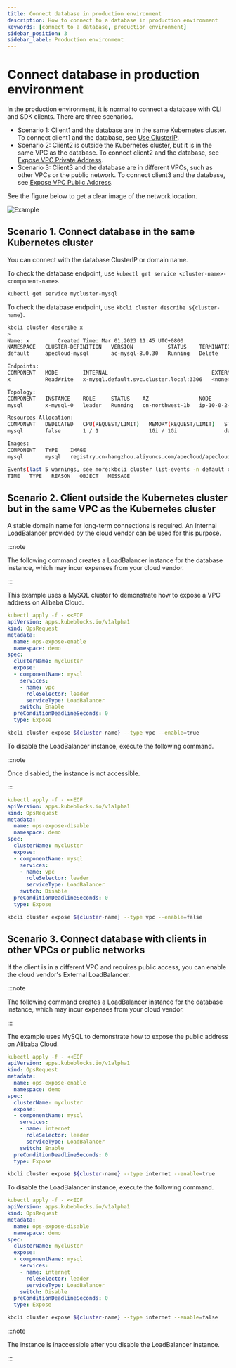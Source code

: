 ```yaml
---
title: Connect database in production environment
description: How to connect to a database in production environment
keywords: [connect to a database, production environment]
sidebar_position: 3
sidebar_label: Production environment
---
```



# Connect database in production environment

In the production environment, it is normal to connect a database with CLI and SDK clients. There are three scenarios.

- Scenario 1: Client1 and the database are in the same Kubernetes cluster. To connect client1 and the database, see [Use ClusterIP](#scenario-1-connect-database-in-the-same-kubernetes-cluster).
- Scenario 2: Client2 is outside the Kubernetes cluster, but it is in the same VPC as the database. To connect client2 and the database, see [Expose VPC Private Address](#scenario-2-client-outside-the-kubernetes-cluster-but-in-the-same-vpc-as-the-kubernetes-cluster).
- Scenario 3: Client3 and the database are in different VPCs, such as other VPCs or the public network. To connect client3 and the database, see [Expose VPC Public Address](#scenario-3-connect-database-with-clients-in-other-vpcs-or-public-networks).

See the figure below to get a clear image of the network location.

![Example](/img/docs/en/connect_database_in_a_production_environment.png)

## Scenario 1. Connect database in the same Kubernetes cluster

You can connect with the database ClusterIP or domain name.

<Tabs>

<TabItem value="kubectl" label="kubectl" default>

To check the database endpoint, use `kubectl get service <cluster-name>-<component-name>`.

```bash
kubectl get service mycluster-mysql
```

</TabItem>

<TabItem value="kbcli" label="kbcli">

To check the database endpoint, use `kbcli cluster describe ${cluster-name}`.

```bash
kbcli cluster describe x
>
Name: x         Created Time: Mar 01,2023 11:45 UTC+0800
NAMESPACE   CLUSTER-DEFINITION   VERSION           STATUS    TERMINATION-POLICY
default     apecloud-mysql       ac-mysql-8.0.30   Running   Delete

Endpoints:
COMPONENT   MODE        INTERNAL                                 EXTERNAL
x           ReadWrite   x-mysql.default.svc.cluster.local:3306   <none>

Topology:
COMPONENT   INSTANCE    ROLE     STATUS    AZ                NODE                                                       CREATED-TIME
mysql       x-mysql-0   leader   Running   cn-northwest-1b   ip-10-0-2-184.cn-northwest-1.compute.internal/10.0.2.184   Mar 01,2023 11:45 UTC+0800

Resources Allocation:
COMPONENT   DEDICATED   CPU(REQUEST/LIMIT)   MEMORY(REQUEST/LIMIT)   STORAGE-SIZE   STORAGE-CLASS
mysql       false       1 / 1                1Gi / 1Gi               data:10Gi      <none>

Images:
COMPONENT   TYPE    IMAGE
mysql       mysql   registry.cn-hangzhou.aliyuncs.com/apecloud/apecloud-mysql-server:8.0.30-5.alpha2.20230105.gd6b8719.2

Events(last 5 warnings, see more:kbcli cluster list-events -n default x):
TIME   TYPE   REASON   OBJECT   MESSAGE
```

</TabItem>

</Tabs>

## Scenario 2. Client outside the Kubernetes cluster but in the same VPC as the Kubernetes cluster

A stable domain name for long-term connections is required. An Internal LoadBalancer provided by the cloud vendor can be used for this purpose.

:::note

The following command creates a LoadBalancer instance for the database instance, which may incur expenses from your cloud vendor.

:::

<Tabs>

<TabItem value="kubectl" label="kubectl" default>

This example uses a MySQL cluster to demonstrate how to expose a VPC address on Alibaba Cloud.

```yaml
kubectl apply -f - <<EOF
apiVersion: apps.kubeblocks.io/v1alpha1
kind: OpsRequest
metadata:
  name: ops-expose-enable
  namespace: demo
spec:
  clusterName: mycluster
  expose:
  - componentName: mysql
    services:
    - name: vpc
      roleSelector: leader
      serviceType: LoadBalancer
    switch: Enable
  preConditionDeadlineSeconds: 0
  type: Expose
```

</TabItem>

<TabItem value="kbcli" label="kbcli">

```bash
kbcli cluster expose ${cluster-name} --type vpc --enable=true
```

</TabItem>

</Tabs>

To disable the LoadBalancer instance, execute the following command.

:::note

Once disabled, the instance is not accessible.

:::

<Tabs>

<TabItem value="kubectl" label="kubectl" default>

```yaml
kubectl apply -f - <<EOF
apiVersion: apps.kubeblocks.io/v1alpha1
kind: OpsRequest
metadata:
  name: ops-expose-disable
  namespace: demo
spec:
  clusterName: mycluster
  expose:
  - componentName: mysql
    services:
    - name: vpc
      roleSelector: leader
      serviceType: LoadBalancer
    switch: Disable
  preConditionDeadlineSeconds: 0
  type: Expose
```

</TabItem>

<TabItem value="kbcli" label="kbcli">

```bash
kbcli cluster expose ${cluster-name} --type vpc --enable=false
```

</TabItem>

</Tabs>

## Scenario 3. Connect database with clients in other VPCs or public networks

If the client is in a different VPC and requires public access, you can enable the cloud vendor's External LoadBalancer.

:::note

The following command creates a LoadBalancer instance for the database instance, which may incur expenses from your cloud vendor.

:::

<Tabs>

<TabItem value="kubectl" label="kubectl" default>

The example uses MySQL to demonstrate how to expose the public address on Alibaba Cloud.

```yaml
kubectl apply -f - <<EOF
apiVersion: apps.kubeblocks.io/v1alpha1
kind: OpsRequest
metadata:
  name: ops-expose-enable
  namespace: demo
spec:
  clusterName: mycluster
  expose:
  - componentName: mysql
    services:
    - name: internet
      roleSelector: leader
      serviceType: LoadBalancer
    switch: Enable
  preConditionDeadlineSeconds: 0
  type: Expose
```

</TabItem>

<TabItem value="kbcli" label="kbcli">

```bash
kbcli cluster expose ${cluster-name} --type internet --enable=true
```

</TabItem>

</Tabs>

To disable the LoadBalancer instance, execute the following command.

<Tabs>

<TabItem value="kubectl" label="kubectl" default>

```yaml
kubectl apply -f - <<EOF
apiVersion: apps.kubeblocks.io/v1alpha1
kind: OpsRequest
metadata:
  name: ops-expose-disable
  namespace: demo
spec:
  clusterName: mycluster
  expose:
  - componentName: mysql
    services:
    - name: internet
      roleSelector: leader
      serviceType: LoadBalancer
    switch: Disable
  preConditionDeadlineSeconds: 0
  type: Expose
```

</TabItem>

<TabItem value="kbcli" label="kbcli">

```bash
kbcli cluster expose ${cluster-name} --type internet --enable=false
```

</TabItem>

</Tabs>

:::note

The instance is inaccessible after you disable the LoadBalancer instance.

:::
